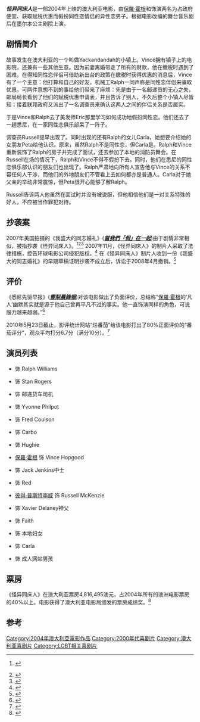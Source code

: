 {{Infobox film
| name           = 怪异同床人<br>Strange Bedfellows
<!-- Commented out: | image          = Strange Bedfellows FilmPoster.jpeg -->
| caption        = 电影海报
| director       = {{tsl|en|Dean Murphey}}
| producer       = {{tsl|en|Thomas Augsberger}}
| writer         = {{tsl|en|Stewart Faichney}}<br>{{tsl|en|Dean Murphey}}
| starring       = [[保羅·霍根|保羅·霍根]]<br>{{tsl|en|Michael Caton}}
| cinematography = {{tsl|en|Roger Lanser}}<br>{{tsl|en|Sean McClory}}
| editing        = {{tsl|en|Peter Carrodus}}
| released       = {{flagicon|AUS}} {{Film date|2004|4|22}}
| runtime        = 100分钟
| country        = 澳大利亚
| language       = 英语
}}

'''''怪异同床人'''''是一部2004年上映的澳大利亚电影，由[[保羅·霍根|保羅·霍根]]和{{tsl|en|Michael Caton}}饰演两名为占政府便宜、获取赋税优惠而假扮同性恋情侣的异性恋男子。根据电影改编的舞台音乐剧后在墨尔本公主剧院上演。

==剧情简介==
故事发生在澳大利亚的一个叫做Yackandandah的小镇上。Vince拥有镇子上的电影院，还兼有一些其他生意。因为前妻离婚带走了所有的财款，他在缴税时遇到了困难。在得知同性恋伴侣可借助新出台的政策在缴税时获得优惠的消息后，Vince有了一个主意：他打算和自己的好友，机械工Ralph一同声称是同性恋伴侣来骗取优惠。可两件意想不到的事给他们带来了麻烦：先是由于一名邮递员的无心之失，邮局局长看到了他们的赋税优惠申请表，并且告诉了别人，不久后整个小镇人尽皆知；接着联邦政府又派出了一名调查员来确认这两人之间的伴侣关系是否属实。

于是Vince和Ralph去了美发师Eric那里学习如何成功地假扮同性恋。他们还去了一趟悉尼，在一家同性恋俱乐部呆了一阵子。
 
调查员Russell提早出现了。同时出现的还有Ralph的女儿Carla，她想要介绍她的女朋友Peta给他认识。原来，虽然Ralph不是同性恋，但Carla是。Ralph和Vince重新装饰了Ralph的房子并完成了面试，还去参加了本地的消防员舞会。在Russell在场的情况下，Ralph和Vince不得不假扮下去。同时，他们在悉尼的同性恋俱乐部认识的朋友们也出现了。Ralph严肃地向所有人宣告他与Vince的关系不容任何人干涉，而他们的外地朋友们不管看上去如何都亦是普通人。Carla对于她父亲的举动非常震惊，但Peta很开心能够了解Ralph。
 
Russell告诉两人他虽然在面试时并没有被说服，但他相信他们是一对关系特殊的好人，不应被当作罪犯对待。

==抄袭案==
2007年美国拍摄的《我盛大的同志婚礼》('''''[[當我們「假」在一起|當我們「假」在一起]]''''')由于剧情非常相似，被指抄袭《怪异同床人》。<ref>{{Cite web | url=http://www.webwombat.com.au/entertainment/movies/chuck-larry.htm | title=I Now Pronounce You Chuck & Larry | first=Tosia | last=Morris | accessdate=23 May 2010 | archive-date=2016-03-03 | archive-url=https://web.archive.org/web/20160303171814/http://www.webwombat.com.au/entertainment/movies/chuck-larry.htm | dead-url=no }} {{Rating|2|5}}</ref><ref>{{Cite web| url=http://www.joblo.com/index.php?id=16857 | first=Mike | last=Sampson | date=18 July 2007 | title=Chuck & Larry a ripoff? | publisher={{tsl|en|JoBlo.com}} | accessdate=23 May 2010 }}</ref><ref>{{Cite web | url=http://www.stalepopcorn.co.uk/movie-reviews-theatrical/movie-review-i-now-pronounce-you-chuck-larry/ | title=Retro Review: I Now Pronounce You Chuck & Larry | publisher=Stale Popcorn | accessdate=23 May 2010 | deadurl=yes | archiveurl=https://archive.is/20120912182911/http://www.stalepopcorn.co.uk/movie-reviews-theatrical/movie-review-i-now-pronounce-you-chuck-larry/ | archivedate=2012年9月12日 }}</ref>
2007年11月，《怪异同床人》的制片人采取了法律措施，控告环球电影公司侵犯版权。<ref>{{Cite news | url=http://www.smh.com.au/news/film/filmmakers-take-on-hollywood-over-comedy-copy/2007/11/23/1195753303752.html | title=Filmmakers take on Hollywood over comedy 'copy' | publisher=''[[雪梨晨鋒報|雪梨晨鋒報]]'' | first=Garry | last=Maddox | date=24 November 2007 | accessdate=23 May 2010 | archive-date=2016-03-03 | archive-url=https://web.archive.org/web/20160303200828/http://www.smh.com.au/news/film/filmmakers-take-on-hollywood-over-comedy-copy/2007/11/23/1195753303752.html | dead-url=no }}</ref> 在《怪异同床人》制片人收到一份《我盛大的同志婚礼》的早期草稿证明抄袭不成立后，诉讼于2008年4月撤销。<ref>{{cite news |url=http://www.smh.com.au/news/film/strange-fluke-not-plagiarism/2008/04/06/1207420193700.html |title=Strange fluke, not plagiarism - Film - Entertainment |newspaper=Sydney Morning Herald |date=6 April 2008 |accessdate=25 March 2011 |archive-date=2017-04-19 |archive-url=https://web.archive.org/web/20170419103628/http://www.smh.com.au/news/film/strange-fluke-not-plagiarism/2008/04/06/1207420193700.html |dead-url=no }}</ref>

==评价==
《悉尼先驱早报》('''''[[雪梨晨鋒報|雪梨晨鋒報]]''''')对该电影做出了负面评价，总结称“[[保羅·霍根|保羅·霍根]]的‘凡人’幽默其实就是源于他自己曾再平凡不过的事实。他一直饰演同样的角色，可说服力越来越弱。”<ref>{{Cite news | url=http://www.smh.com.au/articles/2004/04/21/1082395908661.html | title=Strange Bedfellows | first=Paul | last=Byrnes | date=22 April 2004 | publisher=''[[雪梨晨鋒報|雪梨晨鋒報]]'' | accessdate=23 May 2010 | archive-date=2018-04-07 | archive-url=https://web.archive.org/web/20180407183136/https://www.smh.com.au/articles/2004/04/21/1082395908661.html | dead-url=no }}</ref>

2010年5月23日截止，影评统计网站“烂番茄”给该电影打出了80%正面评价的“番茄评分”，观众平均打分6.7分（满分10分）。<ref>{{Cite web | url=http://www.rottentomatoes.com/m/10002633-strange_bedfellows/ | title=Strange Bedfellows (2004) | publisher=[[爛番茄|爛番茄]] | accessdate=23 May 2010 | archive-date=2008-07-26 | archive-url=https://web.archive.org/web/20080726091320/http://www.rottentomatoes.com/m/10002633-strange_bedfellows/ | dead-url=no }}</ref>

==演员列表==
*{{tsl|en|Michael Caton}} 饰 Ralph Williams
*{{tsl|en|Alan Cassell}} 饰 Stan Rogers
*{{tsl|en|Andy Pappas}} 饰 邮递货车司机
*{{tsl|en|Paula Duncan}} 饰 Yvonne Philpot
*{{tsl|en|Roy Billing}} 饰 Fred Coulson
*{{tsl|en|Jamie Robertson}} 饰 Carbo
*{{tsl|en|Kevin Dee}} 饰 Hughie
*[[保羅·霍根|保羅·霍根]] 饰 Vince Hopgood
*{{tsl|en|Stewart Faichney}} 饰 Jack Jenkins中士
*{{tsl|en|Simon Paton}} 饰 Red
*[[彼得·普斯特李威|彼得·普斯特李威]] 饰 Russell McKenzie
*{{tsl|en|Shane Withington}} 饰 Xavier Delaney神父
*{{tsl|en|Monica Maughan}} 饰 Faith
*{{tsl|en|Jenny Dale}} 饰 本地妇女
*{{tsl|en|Kestie Morassi}} 饰 Carla
*{{tsl|en|Ashley Evans}} 饰 成人网站男孩

==票房==
《怪异同床人》在澳大利亚票房4,816,495澳元，占2004年所有的澳洲电影票房的40%以上。电影获得了澳大利亚电影局颁发的票房成绩奖。<ref>{{Cite web |url=http://film.vic.gov.au/resources/documents/AA4_Aust_Box_office_report.pdf |title=''Film Victoria - Australian Films at the Australian Box Office'' |access-date=2014-10-01 |archive-url=https://web.archive.org/web/20110218045303/http://film.vic.gov.au/resources/documents/AA4_Aust_Box_office_report.pdf |archive-date=2011-02-18 |dead-url=yes }}</ref>

==参考==

{{DEFAULTSORT:Strange Bedfellows}}
[[Category:2004年澳大利亞電影作品|Category:2004年澳大利亞電影作品]]
[[Category:2000年代喜剧片|Category:2000年代喜剧片]]
[[Category:澳大利亚喜剧片|Category:澳大利亚喜剧片]]
[[Category:LGBT相关喜剧片|Category:LGBT相关喜剧片]]